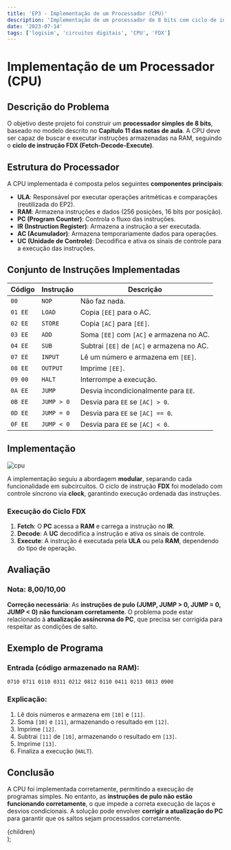```yaml
---
title: 'EP3 - Implementação de um Processador (CPU)'
description: 'Implementação de um processador de 8 bits com ciclo de instrução FDX usando Logisim-evolution.'
date: '2023-07-14'
tags: ['logisim', 'circuitos digitais', 'CPU', 'FDX']
---
```


# Implementação de um Processador (CPU)

## Descrição do Problema

O objetivo deste projeto foi construir um **processador simples de 8 bits**, baseado no modelo descrito no **Capítulo 11 das notas de aula**. A CPU deve ser capaz de buscar e executar instruções armazenadas na RAM, seguindo o **ciclo de instrução FDX (Fetch-Decode-Execute)**.

## Estrutura do Processador

A CPU implementada é composta pelos seguintes **componentes principais**:

- **ULA**: Responsável por executar operações aritméticas e comparações (reutilizada do EP2).
- **RAM**: Armazena instruções e dados (256 posições, 16 bits por posição).
- **PC (Program Counter)**: Controla o fluxo das instruções.
- **IR (Instruction Register)**: Armazena a instrução a ser executada.
- **AC (Acumulador)**: Armazena temporariamente dados para operações.
- **UC (Unidade de Controle)**: Decodifica e ativa os sinais de controle para a execução das instruções.

## Conjunto de Instruções Implementadas

| Código | Instrução | Descrição |
|--------|-----------|-------------|
| `00`   | `NOP`     | Não faz nada. |
| `01 EE`| `LOAD`    | Copia `[EE]` para o AC. |
| `02 EE`| `STORE`   | Copia `[AC]` para `[EE]`. |
| `03 EE`| `ADD`     | Soma `[EE]` com `[AC]` e armazena no AC. |
| `04 EE`| `SUB`     | Subtrai `[EE]` de `[AC]` e armazena no AC. |
| `07 EE`| `INPUT`   | Lê um número e armazena em `[EE]`. |
| `08 EE`| `OUTPUT`  | Imprime `[EE]`. |
| `09 00`| `HALT`    | Interrompe a execução. |
| `0A EE`| `JUMP`    | Desvia incondicionalmente para `EE`. |
| `0B EE`| `JUMP > 0`| Desvia para `EE` se `[AC] > 0`. |
| `0D EE`| `JUMP = 0`| Desvia para `EE` se `[AC] == 0`. |
| `0F EE`| `JUMP < 0`| Desvia para `EE` se `[AC] < 0`. |

## Implementação

<img src="/ime/MAC0329-Álgebra Booleana e Aplicações no Projeto de Arquitetura de Computadores/EP3/circuit.png" alt="cpu" />

A implementação seguiu a abordagem **modular**, separando cada funcionalidade em subcircuitos. O ciclo de instrução **FDX** foi modelado com controle síncrono via **clock**, garantindo execução ordenada das instruções.

### **Execução do Ciclo FDX**
1. **Fetch**: O **PC** acessa a **RAM** e carrega a instrução no **IR**.
2. **Decode**: A **UC** decodifica a instrução e ativa os sinais de controle.
3. **Execute**: A instrução é executada pela **ULA** ou pela **RAM**, dependendo do tipo de operação.

## Avaliação

### Nota: **8,00/10,00**

**Correção necessária**: As **instruções de pulo (JUMP, JUMP > 0, JUMP = 0, JUMP < 0) não funcionam corretamente**. O problema pode estar relacionado à **atualização assíncrona do PC**, que precisa ser corrigida para respeitar as condições de salto.

## Exemplo de Programa

### Entrada (código armazenado na RAM):
```plaintext
0710 0711 0110 0311 0212 0812 0110 0411 0213 0813 0900
```
### Explicação:
1. Lê dois números e armazena em `[10]` e `[11]`.
2. Soma `[10]` e `[11]`, armazenando o resultado em `[12]`.
3. Imprime `[12]`.
4. Subtrai `[11]` de `[10]`, armazenando o resultado em `[13]`.
5. Imprime `[13]`.
6. Finaliza a execução (`HALT`).

## Conclusão

A CPU foi implementada corretamente, permitindo a execução de programas simples. No entanto, as **instruções de pulo não estão funcionando corretamente**, o que impede a correta execução de laços e desvios condicionais. A solução pode envolver **corrigir a atualização do PC** para garantir que os saltos sejam processados corretamente.

  <article className="prose prose-lg max-w-none">
    {children}
  </article>
);